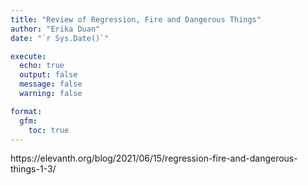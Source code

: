 ```yaml
---
title: "Review of Regression, Fire and Dangerous Things"
author: "Erika Duan"
date: "`r Sys.Date()`"

execute:
  echo: true
  output: false
  message: false
  warning: false

format:
  gfm:
    toc: true
---
```


https://elevanth.org/blog/2021/06/15/regression-fire-and-dangerous-things-1-3/

```r

```

